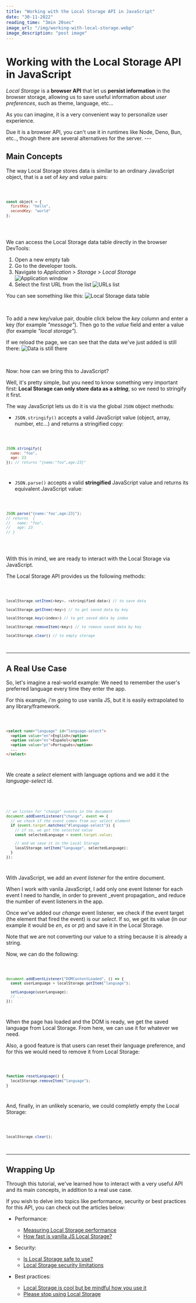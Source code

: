```yaml
---
title: "Working with the Local Storage API in JavaScript"
date: "30-11-2022"
reading_time: "3min 20sec"
image_url: "/img/working-with-local-storage.webp"
image_description: "post image"
---
```


# Working with the Local Storage API in JavaScript

_Local Storage_ is a **browser API** that let us **persist information** in the
browser storage, allowing us to save useful information about _user
preferences_, such as theme, language, etc...

As you can imagine, it is a very convenient way to personalize user experience.

<Note type="warn">
  Due it is a browser API, you can't use it in runtimes like Node, Deno, Bun,
  etc.., though there are several alternatives for the server.
</Note>
---

## Main Concepts

The way Local Storage stores data is similar to an ordinary JavaScript object, that is a set of _key_ and _value_ pairs:

<Code language="javascript">

```javascript
const object = {
  firstKey: "hello",
  secondKey: "world"
};
```

</Code>

<br />

We can access the Local Storage data table directly in the browser DevTools:

1. Open a new empty tab
1. Go to the developer tools.
1. Navigate to _Application > Storage > Local Storage_
   ![Application window](/img/first.png)
1. Select the first URL from the list
   ![URLs list](/img/second.png)

You can see something like this:
![Local Storage data table](/img/third.png)

<br />

To add a new key/value pair, double click below the _key_ column and enter a key (for example _"message"_). Then go to the _value_ field and enter a value (for example _"local storage"_).

If we reload the page, we can see that the data we've just added is still there:
![Data is still there](/img/fourth.png)

<br />

Now: how can we bring this to JavaScript?

Well, it's pretty simple, but you need to know something very important first: **Local Storage can only store data as a _string_**, so we need to stringify it first.

The way JavaScript lets us do it is via the global `JSON` object methods:

- `JSON.stringify()` accepts a valid JavaScript value (object, array, number, etc...) and returns a stringified copy:

<Code language="javascript">

```javascript
JSON.stringify({
  name: "foo",
  age: 23
}); // returns "{name:"foo",age:23}"
```

</Code>

- `JSON.parse()` accepts a valid **stringified** JavaScript
  value and returns its equivalent JavaScript value:

<Code language="javascript">

```javascript
JSON.parse("{name:'foo',age:23}");
// returns  {
//   name: "foo",
//   age: 23
// }
```

</Code>

<br />

With this in mind, we are ready to interact with the Local Storage via JavaScript.

The Local Storage API provides us the following methods:

<Code language="javascript">

```javascript
localStorage.setItem(<key>, <stringified-data>) // to save data

localStorage.getItem(<key>) // to get saved data by key

localStorage.key(<index>) // to get saved data by index

localStorage.removeItem(<key>) // to remove saved data by key

localStorage.clear() // to empty storage
```

</Code>

---

## A Real Use Case

So, let's imagine a real-world example: We need to remember the user's preferred language every time they enter the app.

For this example, i'm going to use vanila JS, but it is easily extrapolated to any library/framework.

<Code language="html">

```html
<select name="language" id="language-select">
  <option value="en">English</option>
  <option value="es">Español</option>
  <option value="pt">Português</option>
  ...
</select>
```

</Code>

We create a _select_ element with language options and we add it the _language-select_ id.

<br />

<Code language="javascript">

```javascript
// we listen for "change" events in the document
document.addEventListener("change", event => {
  // we check if the event comes from our select element
  if (event.target.matches("#language-select")) {
    // if so, we get the selected value
    const selectedLanguage = event.target.value;

    // and we save it in the Local Storage
    localStorage.setItem("language", selectedLanguage);
  }
});
```

</Code>

With JavaScript, we add an _event listener_ for the entire document.

<Note type="info">
  When I work with vanila JavaScript, I add only one event listener for each
  event I need to handle, in order to prevent _event propagation_ and reduce the
  number of event listeners in the app.
</Note>

Once we've added our _change_ event listener, we check if the event target (the element that fired the event) is our _select_. If so, we get its value (in our example it would be _en_, _es_ or _pt_) and save it in the Local Storage.

<Note type="warn">
  Note that we are not converting our value to a string because it is already a
  string.
</Note>

Now, we can do the following:

<Code language="javascript">

```javascript
document.addEventListener("DOMContentLoaded", () => {
  const userLanguage = localStorage.getItem("language");

  setLanguage(userLanguage);
  // ...
});
```

</Code>

When the page has loaded and the DOM is ready, we get the saved language from Local Storage. From here, we can use it for whatever we need.

Also, a good feature is that users can reset their language preference, and for this we would need to remove it from Local Storage:

<Code language="javascript">

```javascript
function resetLanguage() {
  localStorage.removeItem("language");
}
```

</Code>

And, finally, in an unlikely scenario, we could completly empty the Local Storage:

<Code language="javascript">

```javascript
localStorage.clear();
```

</Code>

---

## Wrapping Up

Through this tutorial, we've learned how to interact with a very useful API and its main concepts, in addition to a real use case.

If you wish to delve into topics like performance, security or best practices for this API, you can check out the articles below:

- Performance:

  - [Measuring Local Storage performance](https://www.stevesouders.com/blog/2014/02/11/measuring-localstorage-performance/)
  - [How fast is vanilla JS Local Storage?](https://gomakethings.com/how-fast-is-vanilla-js-localstorage/)

- Security:

  - [Is Local Storage safe to use?](https://snyk.io/blog/is-localstorage-safe-to-use/)
  - [Local Storage security limitations](https://vhudyma-blog.eu/the-limitations-and-security-of-localstorage-in-javascript/)

- Best practices:
  - [Local Storage is cool but be mindful how you use it](https://medium.com/geekculture/localstorage-is-cool-but-be-mindful-how-you-use-it-2fedf02d37e4)
  - [Please stop using Local Storage](https://dev.to/rdegges/please-stop-using-local-storage-1i04)
